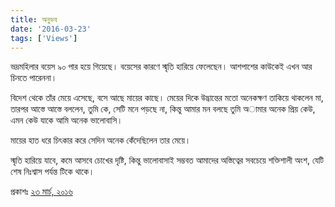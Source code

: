 ```yaml
---
title: অনুভব
date: '2016-03-23'
tags: ['Views']
---
```


ভদ্রমহিলার বয়েস ৯০ পার হয়ে গিয়েছে। বয়েসের কারণে স্মৃতি হারিয়ে ফেলেছেন। আশপাশের কাউকেই এখন আর চিনতে পারেননা।

 

বিদেশ থেকে তাঁর মেয়ে এসেছে, বসে আছে মায়ের কাছে। মেয়ের দিকে উদ্ভ্রান্তের মতো অনেকক্ষণ তাকিয়ে থাকলেন মা, তারপর আস্তে আস্তে বললেন, তুমি কে, সেটি মনে পড়ছে না, কিন্তু আমার মন বলছে তুমি অামার অনেক প্রিয় কেউ, এমন কেউ যাকে আমি অনেক ভালোবাসি।

 

মায়ের হাত ধরে চিৎকার করে সেদিন অনেক কেঁদেছিলেন তার মেয়ে।

 

স্মৃতি হারিয়ে যাবে, কমে আসবে চোখের দৃষ্টি, কিন্তু ভালোবাসাই সম্ভবত আমাদের অস্তিত্বের সবচেয়ে শক্তিশালী অংশ, যেটি শেষ নিঃশ্বাস পর্যন্ত টিকে থাকে।

 

প্রকাশঃ [২৩ মার্চ, ২০১৬](https://www.facebook.com/ashraful.alam/posts/10153332044445583)